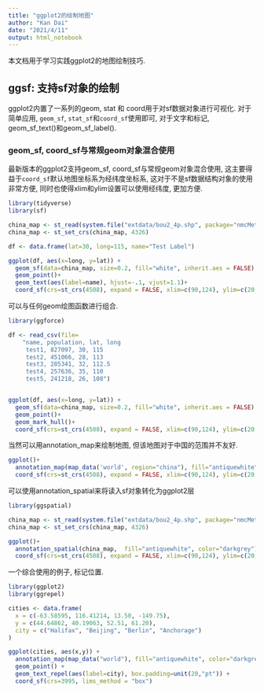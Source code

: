```yaml
---
title: "ggplot2的绘制地图"
author: "Kan Dai"
date: "2021/4/11"
output: html_notebook
---
```


本文档用于学习实践ggplot2的地图绘制技巧.

## ggsf: 支持sf对象的绘制

ggplot2内置了一系列的geom, stat 和 coord用于对sf数据对象进行可视化. 对于简单应用, `geom_sf`, `stat_sf`和`coord_sf`使用即可, 对于文字和标记, geom_sf_text()和geom_sf_label().

### geom_sf, coord_sf与常规geom对象混合使用

最新版本的ggplot2支持geom_sf, coord_sf与常规geom对象混合使用, 这主要得益于`coord_sf`默认地图坐标系为经纬度坐标系, 这对于不是sf数据结构对象的使用非常方便, 同时也使得xlim和ylim设置可以使用经纬度, 更加方便.

```r
library(tidyverse)
library(sf)

china_map <- st_read(system.file("extdata/bou2_4p.shp", package="nmcMetResources"), quiet=TRUE)
china_map <- st_set_crs(china_map, 4326)

df <- data.frame(lat=30, long=115, name="Test Label")

ggplot(df, aes(x=long, y=lat)) +
  geom_sf(data=china_map, size=0.2, fill="white", inherit.aes = FALSE) +
  geom_point()+
  geom_text(aes(label=name), hjust=-.1, vjust=1.1)+
  coord_sf(crs=st_crs(4508), expand = FALSE, xlim=c(90,124), ylim=c(20, 44))
```

可以与任何geom绘图函数进行组合.

```r
library(ggforce)

df <- read_csv(file=
    "name, population, lat, long
     test1, 827097, 30, 115
     test2, 451066, 28, 113
     test3, 285341, 32, 112.5
     test4, 257636, 35, 110
     test5, 241218, 26, 108")


ggplot(df, aes(x=long, y=lat)) +
  geom_sf(data=china_map, size=0.2, fill="white", inherit.aes = FALSE) +
  geom_point()+
  geom_mark_hull()+
  coord_sf(crs=st_crs(4508), expand = FALSE, xlim=c(90,124), ylim=c(20, 44))
```

当然可以用annotation_map来绘制地图, 但该地图对于中国的范围并不友好.

```r
ggplot()+
  annotation_map(map_data('world', region="china"), fill="antiquewhite", color="darkgrey")+
  coord_sf(crs=st_crs(4508), expand = FALSE, xlim=c(90,124), ylim=c(20, 44))
```

可以使用annotation_spatial来将读入sf对象转化为ggplot2层

```r
library(ggspatial)

china_map <- st_read(system.file("extdata/bou2_4p.shp", package="nmcMetResources"), quiet=TRUE)
china_map <- st_set_crs(china_map, 4326)

ggplot()+
  annotation_spatial(china_map,  fill="antiquewhite", color="darkgrey") +
  coord_sf(crs=st_crs(4508), expand = FALSE, xlim=c(90,124), ylim=c(20, 44))
```

一个综合使用的例子, 标记位置.

```r
library(ggplot2)
library(ggrepel)

cities <- data.frame(
  x = c(-63.58595, 116.41214, 13.50, -149.75),
  y = c(44.64862, 40.19063, 52.51, 61.20),
  city = c("Halifax", "Beijing", "Berlin", "Anchorage")
)

ggplot(cities, aes(x,y)) +
  annotation_map(map_data("world"), fill="antiquewhite", color="darkgrey", size=0.1) +
  geom_point() + 
  geom_text_repel(aes(label=city), box.padding=unit(20,"pt")) +
  coord_sf(crs=3995, lims_method = "box")

```
